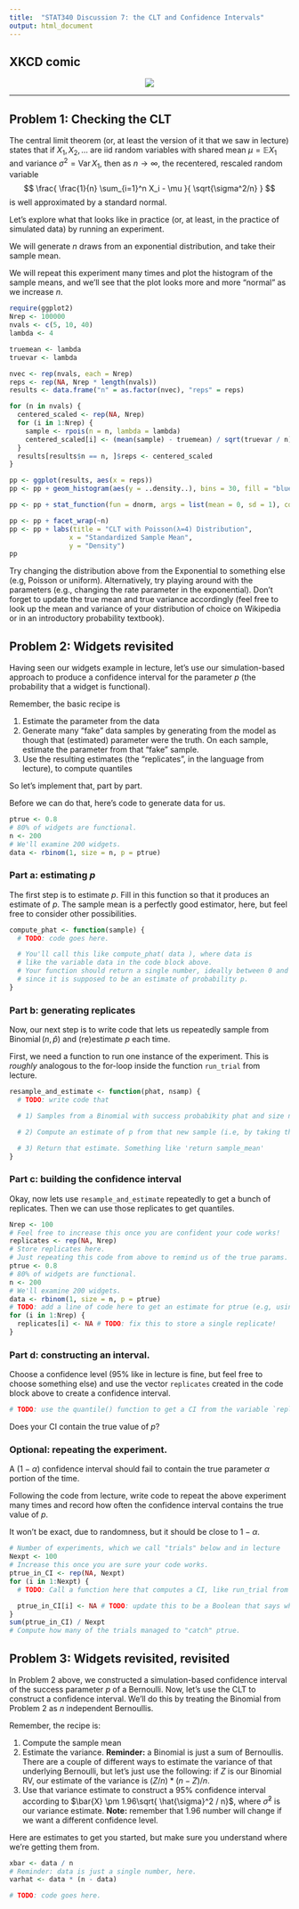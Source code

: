 ```yaml
---
title:  "STAT340 Discussion 7: the CLT and Confidence Intervals"
output: html_document
---
```


## XKCD comic

<center><a href="https://xkcd.com/2311/"><img src="https://imgs.xkcd.com/comics/confidence_interval.png" id="comic"/></a></center>

------------------------------------------------------------------------

## Problem 1: Checking the CLT

The central limit theorem (or, at least the version of it that we saw in lecture) states that if $X_1,X_2,\dots$ are iid random variables with shared mean $\mu = \mathbb{E} X_1$ and variance $\sigma^2 = \operatorname{Var} X_1$, then as $n \rightarrow \infty$, the recentered, rescaled random variable
$$
\frac{ \frac{1}{n} \sum_{i=1}^n X_i - \mu }{ \sqrt{\sigma^2/n} }
$$
is well approximated by a standard normal.

Let's explore what that looks like in practice (or, at least, in the practice of simulated data) by running an experiment.

We will generate $n$ draws from an exponential distribution, and take their sample mean.

We will repeat this experiment many times and plot the histogram of the sample means, and we'll see that the plot looks more and more "normal" as we increase $n$.

```r
require(ggplot2)
Nrep <- 100000
nvals <- c(5, 10, 40)
lambda <- 4

truemean <- lambda
truevar <- lambda

nvec <- rep(nvals, each = Nrep)
reps <- rep(NA, Nrep * length(nvals))
results <- data.frame("n" = as.factor(nvec), "reps" = reps)

for (n in nvals) {
  centered_scaled <- rep(NA, Nrep)
  for (i in 1:Nrep) {
    sample <- rpois(n = n, lambda = lambda)
    centered_scaled[i] <- (mean(sample) - truemean) / sqrt(truevar / n)
  }
  results[results$n == n, ]$reps <- centered_scaled
}

pp <- ggplot(results, aes(x = reps))
pp <- pp + geom_histogram(aes(y = ..density..), bins = 30, fill = "blue", alpha = 0.5) 

pp <- pp + stat_function(fun = dnorm, args = list(mean = 0, sd = 1), color = "red", size = 1) 

pp <- pp + facet_wrap(~n)
pp <- pp + labs(title = "CLT with Poisson(λ=4) Distribution",
               x = "Standardized Sample Mean",
               y = "Density")
pp
```

Try changing the distribution above from the Exponential to something else (e.g, Poisson or uniform).
Alternatively, try playing around with the parameters (e.g., changing the rate parameter in the exponential).
Don't forget to update the true mean and true variance accordingly (feel free to look up the mean and variance of your distribution of choice on Wikipedia or in an introductory probability textbook).

## Problem 2: Widgets revisited

Having seen our widgets example in lecture, let's use our simulation-based approach to produce a confidence interval for the parameter $p$ (the probability that a widget is functional).

Remember, the basic recipe is

1. Estimate the parameter from the data
2. Generate many "fake" data samples by generating from the model as though that (estimated) parameter were the truth. On each sample, estimate the parameter from that "fake" sample.
3. Use the resulting estimates (the "replicates", in the language from lecture), to compute quantiles

So let's implement that, part by part.

Before we can do that, here's code to generate data for us.
```r
ptrue <- 0.8
# 80% of widgets are functional.
n <- 200
# We'll examine 200 widgets.
data <- rbinom(1, size = n, p = ptrue)
```

### Part a: estimating $p$

The first step is to estimate $p$. Fill in this function so that it produces an estimate of $p$.
The sample mean is a perfectly good estimator, here, but feel free to consider other possibilities.

```r
compute_phat <- function(sample) {
  # TODO: code goes here.

  # You'll call this like compute_phat( data ), where data is
  # like the variable data in the code block above.
  # Your function should return a single number, ideally between 0 and 1,
  # since it is supposed to be an estimate of probability p.
}
```

### Part b: generating replicates

Now, our next step is to write code that lets us repeatedly sample from $\operatorname{Binomial}(n,\hat{p})$ and (re)estimate $p$ each time.

First, we need a function to run one instance of the experiment.
This is *roughly* analogous to the for-loop inside the function `run_trial` from lecture.

```r
resample_and_estimate <- function(phat, nsamp) {
  # TODO: write code that

  # 1) Samples from a Binomial with success probabikity phat and size nsamp (phat will be our estimate based on data, nsamp is the size parameter, which we know)

  # 2) Compute an estimate of p from that new sample (i.e, by taking the sample mean.)

  # 3) Return that estimate. Something like 'return sample_mean'
}
```

### Part c: building the confidence interval

Okay, now lets use `resample_and_estimate` repeatedly to get a bunch of replicates.
Then we can use those replicates to get quantiles.

```r
Nrep <- 100
# Feel free to increase this once you are confident your code works!
replicates <- rep(NA, Nrep)
# Store replicates here.
# Just repeating this code from above to remind us of the true params.
ptrue <- 0.8
# 80% of widgets are functional.
n <- 200
# We'll examine 200 widgets.
data <- rbinom(1, size = n, p = ptrue)
# TODO: add a line of code here to get an estimate for ptrue (e.g, using a function you defined above)
for (i in 1:Nrep) {
  replicates[i] <- NA # TODO: fix this to store a single replicate!
}
```

### Part d: constructing an interval.

Choose a confidence level (95% like in lecture is fine, but feel free to choose something else) and use the vector `replicates` created in the code block above to create a confidence interval.

```r
# TODO: use the quantile() function to get a CI from the variable `replicates`.
```

Does your CI contain the true value of $p$?

### Optional: repeating the experiment.

A $(1-\alpha)$ confidence interval should fail to contain the true parameter $\alpha$ portion of the time.

Following the code from lecture, write code to repeat the above experiment many times and record how often the confidence interval contains the true value of $p$.

It won't be exact, due to randomness, but it should be close to $1-\alpha$.

```r
# Number of experiments, which we call "trials" below and in lecture
Nexpt <- 100
# Increase this once you are sure your code works.
ptrue_in_CI <- rep(NA, Nexpt)
for (i in 1:Nexpt) {
  # TODO: Call a function here that computes a CI, like run_trial from lecture

  ptrue_in_CI[i] <- NA # TODO: update this to be a Boolean that says whether or not ptrue was in the CI on this trial.
}
sum(ptrue_in_CI) / Nexpt
# Compute how many of the trials managed to "catch" ptrue.
```

## Problem 3: Widgets revisited, revisited

In Problem 2 above, we constructed a simulation-based confidence interval of the success parameter $p$ of a Bernoulli.
Now, let's use the CLT to construct a confidence interval.
We'll do this by treating the Binomial from Problem 2 as $n$ independent Bernoullis.

Remember, the recipe is:

1. Compute the sample mean
2. Estimate the variance. __Reminder:__ a Binomial is just a sum of Bernoullis. There are a couple of different ways to estimate the variance of that underlying Bernoulli, but let's just use the following: if $Z$ is our Binomial RV, our estimate of the variance is $(Z/n)*(n-Z)/n$.
3. Use that variance estimate to construct a 95% confidence interval according to $\bar{X} \pm 1.96\sqrt{ \hat{\sigma}^2 / n}$, where $\hat{\sigma}^2$ is our variance estimate.
__Note:__ remember that 1.96 number will change if we want a different confidence level.

Here are estimates to get you started, but make sure you understand where we're getting them from.
```r
xbar <- data / n
# Reminder: data is just a single number, here.
varhat <- data * (n - data)
```

```r

# TODO: code goes here.
```
